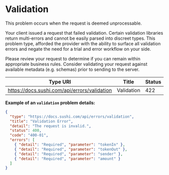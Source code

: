 # Validation

This problem occurs when the request is deemed unprocessable.

Your client issued a request that failed validation. Certain validation libraries return multi-errors and cannot be easily parsed into discreet types. This problem type, afforded the provider with the ability to surface all validation errors and negate the need for a trial and error workflow on your side.

Please review your request to determine if you can remain within appropriate business rules. Consider validating your request against available metadata (e.g. schemas) prior to sending to the server.

|**Type URI**|**Title**|**Status**|
|---|---|---|
|https://docs.sushi.com/api/errors/validation|Validation|422|

**Example of an <code>validation</code> problem details:**

```json
{
  "type": "https://docs.sushi.com/api/errors/validation",
  "title": "Validation Error",
  "detail": "The request is invalid.",
  "status": 400,
  "code": "400-01",
  "errors": [
    { "detail": "Required", "parameter": "tokenIn" },
    { "detail": "Required", "parameter": "tokenOut" },
    { "detail": "Required", "parameter": "sender" },
    { "detail": "Required", "parameter": "amount" }
  ]
}
```